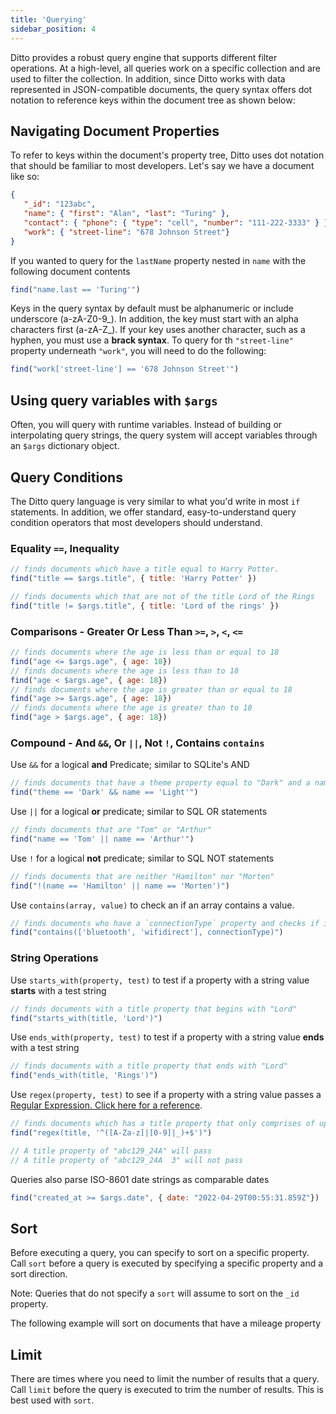 ```yaml
---
title: 'Querying'
sidebar_position: 4
---
```



Ditto provides a robust query engine that supports different filter operations. At a high-level, all queries work on a specific collection and are used to filter the collection. In addition, since Ditto works with data represented in JSON-compatible documents, the query syntax offers dot notation to reference keys within the document tree as shown below:

<SnippetGroup
  name='query-basic' 
/>


## Navigating Document Properties

To refer to keys within the document's property tree, Ditto uses dot notation that should be familiar to most developers. Let's say we have a document like so:


```json
{
   "_id": "123abc",
   "name": { "first": "Alan", "last": "Turing" },
   "contact": { "phone": { "type": "cell", "number": "111-222-3333" } },
   "work": { "street-line": "678 Johnson Street"}
}
```

If you wanted to query for the `lastName` property nested in `name` with the following document contents

```js
find("name.last == 'Turing'")
```

Keys in the query syntax by default must be alphanumeric or include underscore (a-zA-Z0-9_). In addition, the key must start with an alpha characters first (a-zA-Z_). If your key uses another character, such as a hyphen, you must use a __brack syntax__. To query for th `"street-line"` property underneath `"work"`, you will need to do the following: 

```js
find("work['street-line'] == '678 Johnson Street'")
```

## Using query variables with `$args` 

Often, you will query with runtime variables. Instead of building or
interpolating query strings, the query system will accept variables through an
`$args` dictionary object. 

<SnippetGroup
  name='query-args' 
/>


## Query Conditions

The Ditto query language is very similar to what you'd write in most `if` statements. In addition, we offer standard, easy-to-understand query condition operators that most developers should understand.


### Equality `==`, Inequality

```js
// finds documents which have a title equal to Harry Potter.
find("title == $args.title", { title: 'Harry Potter' })

// finds documents which that are not of the title Lord of the Rings
find("title != $args.title", { title: 'Lord of the rings' })
```

### Comparisons - Greater Or Less Than `>=`, `>`, `<`, `<=`


```js
// finds documents where the age is less than or equal to 18
find("age <= $args.age", { age: 18})
// finds documents where the age is less than to 18
find("age < $args.age", { age: 18})
// finds documents where the age is greater than or equal to 18
find("age >= $args.age", { age: 18})
// finds documents where the age is greater than to 18
find("age > $args.age", { age: 18})
```

### Compound - And `&&`, Or `||`, Not `!`, Contains `contains`


Use `&&` for a logical __and__ Predicate; similar to SQLite's AND
```js
// finds documents that have a theme property equal to "Dark" and a name property equaly to "Light"
find("theme == 'Dark' && name == 'Light'")
```

Use `||` for a logical __or__ predicate; similar to SQL OR statements
```js
// finds documents that are "Tom" or "Arthur"
find("name == 'Tom' || name == 'Arthur'")
```

Use `!` for a logical __not__ predicate; similar to SQL NOT statements

```js
// finds documents that are neither "Hamilton" nor "Morten"
find("!(name == 'Hamilton' || name == 'Morten')")
```

Use `contains(array, value)` to check an if an array contains a value. 

```js
// finds documents who have a `connectionType` property and checks if it equals any of the values in a defined array
find("contains(['bluetooth', 'wifidirect'], connectionType)")
```


### String Operations

Use `starts_with(property, test)` to test if a property with a string value __starts__ with a test string

```js
// finds documents with a title property that begins with "Lord"
find("starts_with(title, 'Lord')")
```

Use `ends_with(property, test)` to test if a property with a string value __ends__ with a test string

```js
// finds documents with a title property that ends with "Lord"
find("ends_with(title, 'Rings')")
```

Use `regex(property, test)` to see if a property with a string value passes a [Regular Expression. Click here for a reference](https://developer.mozilla.org/en-US/docs/Web/JavaScript/Guide/Regular_Expressions). 

```js
// finds documents which has a title property that only comprises of upper and lowercase letters, numbers, and underscores. 
find("regex(title, '^([A-Za-z]|[0-9]|_)+$')")

// A title property of "abc129_24A" will pass
// A title property of "abc129_24A  3" will not pass
```

Queries also parse ISO-8601 date strings as comparable dates

```js
find("created_at >= $args.date", { date: "2022-04-29T00:55:31.859Z"})
```

## Sort

Before executing a query, you can specify to sort on a specific property. Call `sort` before a query is executed by specifying a specific property and a sort direction. 

Note: Queries that do not specify a `sort` will assume to sort on the `_id` property.

The following example will sort on documents that have a mileage property

<SnippetGroup
  name='query-sort' 
/>

## Limit 

There are times where you need to limit the number of results that a query. Call `limit` before the query is executed to trim the number of results. This is best used with `sort`.

<SnippetGroup
  name='query-limit' 
/>